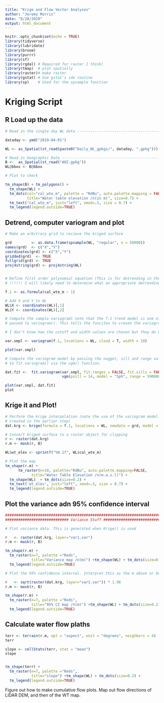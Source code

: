 ```yaml
---
title: "Krige and Flow Vector Analyses"
author: "Jeremy Morris"
date: "8/28/2020"
output: html_document
---
```


```r
knitr::opts_chunk$set(echo = TRUE)
library(tidyverse)
library(lubridate)
library(broom)
library(purrr)
library(sf)
library(rgdal) # Required for raster I think)
library(tmap)  # plot spatially
library(raster)# make raster
library(gstat) # Use gstat's idw routine
library(sp)    # Used for the spsample function
```

# Kriging Script

## R Load up the data


```r
# Read in the single day WL data ------------------------------------------

dataday <- ymd("2019-04-01")

WL <- as_Spatial(st_read(paste0("Daily_WL_gpkgs/", dataday, ".gpkg")))

# Read in Geographic Data -------------------------------------------------
B <-  as_Spatial(st_read("AOI.gpkg"))
WL@bbox <- B@bbox

# Plot to check

tm_shape(B) + tm_polygons() +
  tm_shape(WL) +
  tm_dots(col="cal_wte_m", palette = "RdBu", auto.palette.mapping = FALSE,
          title="Water table elevation /n(in m)", size=0.7) +
  tm_text("cal_wte_m", just="left", xmod=.5, size = 0.7) +
  tm_legend(legend.outside=TRUE)


```

## Detrend, computer variogram and plot

```r
# Make an arbitrary grid to recieve the kriged surface

grd         <- as.data.frame(spsample(WL, "regular", n = 50000))
names(grd)  <- c("X","Y")
coordinates(grd) <- c("X","Y")
gridded(grd)  <- TRUE
fullgrid(grd) <- TRUE
proj4string(grd) <- proj4string(WL)    


# Define first order polynomial equation (This is for detrending in the variogram step)
# !!!!!! I will likely need to determine what an appropriate detrending approach to use is!!!!

f.1 <- as.formula(cal_wte_m ~ 1)

# Add X and Y to WL
WL$X <- coordinates(WL)[,1]
WL$Y <- coordinates(WL)[,2]

# Compute the sample variograml note that the f.1 trend model is one of the parameters
# passed to variogram(). This tells the funciton to create the variogram on the de-trended data.

# I don't know how the cutoff and width values are chosen but they do effect the output

var.smpl <- variogram(f.1, locations = WL, cloud = T, width = 10)

plot(var.smpl)

# Compute the variogram model by passing the nugget, sill and range values
# to fit.variogram() via the vgm() function.

dat.fit <-  fit.variogram(var.smpl, fit.ranges = FALSE, fit.sills = FALSE,
                          vgm(psill = 14, model = "Sph", range = 590000, nugget = 0))

plot(var.smpl, dat.fit)
plot

```


## Krige it and Plot!

```r

# Perform the krige interpolation (note the use of the variogram model
# created in the earlier step)
dat.krg <- krige(formula = f.1, locations = WL, newdata = grd, model = dat.fit)

# Convert kriged surface to a raster object for clipping
r <- raster(dat.krg)
r.m <- mask(r, B)

WL$wt_elev <- sprintf("%0.1f", WL$cal_wte_m)

# Plot the map
tm_shape(r.m) + 
      tm_raster(n=10, palette="RdBu", auto.palette.mapping=FALSE, 
            title="Water Table Elevation /n(m.a.s.l)") +
  tm_shape(WL)  + tm_dots(size=0.2) +
  tm_text('wt_elev', just="left", xmod=.5, size = 0.7) +
  tm_legend(legend.outside=TRUE)

```

## Plot the variance adn 95% confidence interval

```r

##############################################################################################################
############################# Variance Stuff #################################################################

# Plot variance data. This is generated when Krige() is used

r   <- raster(dat.krg, layer="var1.var")
r.m <- mask(r, B)

tm_shape(r.m) + 
  tm_raster(n=7, palette ="Reds",
            title="Variance map /n(m)") +tm_shape(WL) + tm_dots(size=0.2) +
  tm_legend(legend.outside=TRUE)

# Plot the 95% confidence interval. Interpret this as the m above or below estimated).

r   <- sqrt(raster(dat.krg, layer="var1.var")) * 1.96
r.m <- mask(r, B)

tm_shape(r.m) + 
  tm_raster(n=7, palette ="Reds",
            title="95% CI map /n(m)") +tm_shape(WL) + tm_dots(size=0.2) +
  tm_legend(legend.outside=TRUE)
```

## Calculate water flow plaths

```r

terr <- terrain(r.m, opt = "aspect", unit = "degrees", neighbors = 4)
terr

slope <- cellStats(terr, stat = "mean")
slope


tm_shape(terr) + 
  tm_raster(n=7, palette ="Reds",
            title="slope") +tm_shape(WL) + tm_dots(size=0.2) +
  tm_legend(legend.outside=TRUE)

```
Figure out how to make cumulative flow plots. Map out flow directions of LIDAR DEM, and then of the WT map.

